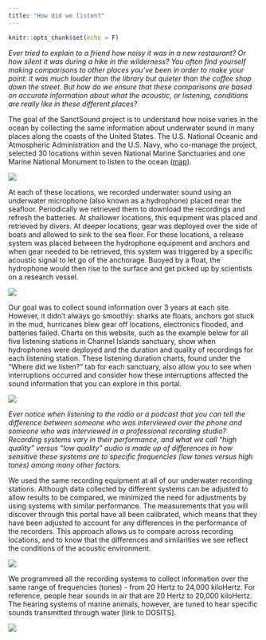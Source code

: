 ```yaml
---
title: "How did we listen?"
---
```


```r
knitr::opts_chunk$set(echo = F)
```

_Ever tried to explain to a friend how noisy it was in a new restaurant? Or how silent it was during a hike in the wilderness? You often find yourself making comparisons to other places you’ve been in order to make your point: it was much louder than the library but quieter than the coffee shop down the street. But how do we ensure that these comparisons are based on accurate information about what the acoustic, or listening, conditions are really like in these different places?_

The goal of the SanctSound project is to understand how noise varies in the ocean by collecting the same information about underwater sound in many places along the coasts of the United States. The U.S. National Oceanic and Atmospheric Administration and the U.S. Navy, who co-manage the project, selected 30 locations within seven National Marine Sanctuaries and one Marine National Monument to listen to the ocean ([map](./sanctuaries.html)).

![](./images/map_3-pane.png)

At each of these locations, we recorded underwater sound using an underwater microphone (also known as a hydrophone) placed near the seafloor. Periodically we retrieved them to download the recordings and refresh the batteries. At shallower locations, this equipment was placed and retrieved by divers. At deeper locations, gear was deployed over the side of boats and allowed to sink to the sea floor. For these locations, a release system was placed between the hydrophone equipment and anchors and when gear needed to be retrieved, this system was triggered by a specific acoustic signal to let go of the anchorage. Buoyed by a float, the hydrophone would then rise to the surface and get picked up by scientists on a research vessel.

![](./images/image2.png)

Our goal was to collect sound information over 3 years at each site. However, it didn’t always go smoothly: sharks ate floats, anchors got stuck in the mud, hurricanes blew gear off locations, electronics flooded, and batteries failed. Charts on this website, such as the example below for all five listening stations in Channel Islands sanctuary, show when hydrophones were deployed and the duration and quality of recordings for each listening station. These listening duration charts, found under the “Where did we listen?” tab for each sanctuary, also allow you to see when interruptions occurred and consider how these interruptions affected the sound information that you can explore in this portal.
 
 ![](./images/image1.png)
 
_Ever notice when listening to the radio or a podcast that you can tell the difference between someone who was interviewed over the phone and someone who was interviewed in a professional recording studio? Recording systems vary in their performance, and what we call “high quality” versus “low quality” audio is made up of differences in how sensitive these systems are to specific frequencies (low tones versus high tones) among many other factors._

We used the same recording equipment at all of our underwater recording stations. Although data collected by different systems can be adjusted to allow results to be compared, we minimized the need for adjustments by using systems with similar performance. The measurements that you will discover through this portal have all been calibrated, which means that they have been adjusted to account for any differences in the performance of the recorders. This approach allows us to compare across recording locations, and to know that the differences and similarities we see reflect the conditions of the acoustic environment.

![](./images/image16.jpg)

We programmed all the recording systems to collect information over the same range of frequencies (tones) - from 20 Hertz to 24,000 kiloHertz. For reference, people hear sounds in air that are 20 Hertz to 20,000 kiloHertz. The hearing systems of marine animals, however, are tuned to hear specific sounds transmitted through water [link to DOSITS].

![](./images/image3.png)

